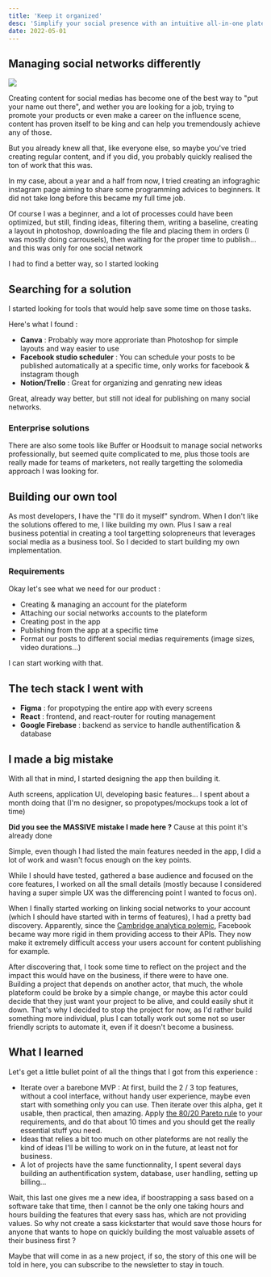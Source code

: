 ```yaml
---
title: 'Keep it organized'
desc: 'Simplify your social presence with an intuitive all-in-one plateform, manage your audience & your publications'
date: 2022-05-01
---
```


## Managing social networks differently

<Image src="/assets/projects/keepitorganized/home_screen.png" />
<Gallery
  images={[
    '/assets/projects/keepitorganized/createpost_screen.png',
    '/assets/projects/keepitorganized/scheduler_screen.png',
    '/assets/projects/keepitorganized/login_screen.png'
  ]}
  gap={5}
/>

Creating content for social medias has become one of the best way to "put your name out there", and wether you are looking for a job, trying to promote your products or even make a career on the influence scene, content has proven itself to be king and can help you tremendously achieve any of those.

But you already knew all that, like everyone else, so maybe you've tried creating regular content, and if you did, you probably quickly realised the ton of work that this was.

In my case, about a year and a half from now, I tried creating an infograghic instagram page aiming to share some programming advices to beginners. It did not take long before this became my full time job.

Of course I was a beginner, and a lot of processes could have been optimized, but still, finding ideas, filtering them, writing a baseline, creating a layout in photoshop, downloading the file and placing them in orders (I was mostly doing carrousels), then waiting for the proper time to publish... and this was only for one social network

I had to find a better way, so I started looking

## Searching for a solution

I started looking for tools that would help save some time on those tasks.

Here's what I found :

- **Canva** : Probably way more approriate than Photoshop for simple layouts and way easier to use
- **Facebook studio scheduler** : You can schedule your posts to be published automatically at a specific time, only works for facebook & instagram though
- **Notion/Trello** : Great for organizing and genrating new ideas

Great, already way better, but still not ideal for publishing on many social networks.

### Enterprise solutions

There are also some tools like Buffer or Hoodsuit to manage social networks professionally, but seemed quite complicated to me, plus those tools are really made for teams of marketers, not really targetting the solomedia approach I was looking for.

## Building our own tool

As most developers, I have the "I'll do it myself" syndrom. When I don't like the solutions offered to me, I like building my own. Plus I saw a real business potential in creating a tool targetting solopreneurs that leverages social media as a business tool.
So I decided to start building my own implementation.

### Requirements

Okay let's see what we need for our product :

- Creating & managing an account for the plateform
- Attaching our social networks accounts to the plateform
- Creating post in the app
- Publishing from the app at a specific time
- Format our posts to different social medias requirements (image sizes, video durations...)

I can start working with that.

## The tech stack I went with

- **Figma** : for propotyping the entire app with every screens
- **React** : frontend, and react-router for routing management
- **Google Firebase** : backend as service to handle authentification & database

## I made a big mistake

With all that in mind, I started designing the app then building it.

Auth screens, application UI, developing basic features...
I spent about a month doing that (I'm no designer, so propotypes/mockups took a lot of time)

**Did you see the MASSIVE mistake I made here ?** Cause at this point it's already done

Simple, even though I had listed the main features needed in the app, I did a lot of work and wasn't focus enough on the key points.

While I should have tested, gathered a base audience and focused on the core features, I worked on all the small details (mostly because I considered having a super simple UX was the differencing point I wanted to focus on).

When I finally started working on linking social networks to your account (which I should have started with in terms of features), I had a pretty bad discovery. Apparently, since the [Cambridge analytica polemic](https://en.wikipedia.org/wiki/Facebook%E2%80%93Cambridge_Analytica_data_scandal), Facebook became way more rigid in them providing access to their APIs. They now make it extremely difficult access your users account for content publishing for example.

After discovering that, I took some time to reflect on the project and the impact this would have on the business, if there were to have one.  
Building a project that depends on another actor, that much, the whole plateform could be broke by a simple change, or maybe this actor could decide that they just want your project to be alive, and could easily shut it down. That's why I decided to stop the project for now, as I'd rather build something more individual, plus I can totally work out some not so user friendly scripts to automate it, even if it doesn't become a business.

## What I learned

Let's get a little bullet point of all the things that I got from this experience :

- Iterate over a barebone MVP : At first, build the 2 / 3 top features, without a cool interface, without handy user experience, maybe even start with something only you can use. Then iterate over this alpha, get it usable, then practical, then amazing. Apply [the 80/20 Pareto rule](https://en.wikipedia.org/wiki/Pareto_principle) to your requirements, and do that about 10 times and you should get the really essential stuff you need.
- Ideas that relies a bit too much on other plateforms are not really the kind of ideas I'll be willing to work on in the future, at least not for business.
- A lot of projects have the same functionnality, I spent several days building an authentification system, database, user handling, setting up billing...

Wait, this last one gives me a new idea, if boostrapping a sass based on a software take that time, then I cannot be the only one taking hours and hours building the features that every sass has, which are not providing values. So why not create a sass kickstarter that would save those hours for anyone that wants to hope on quickly building the most valuable assets of their business first ?

Maybe that will come in as a new project, if so, the story of this one will be told in here, you can subscribe to the newsletter to stay in touch.

